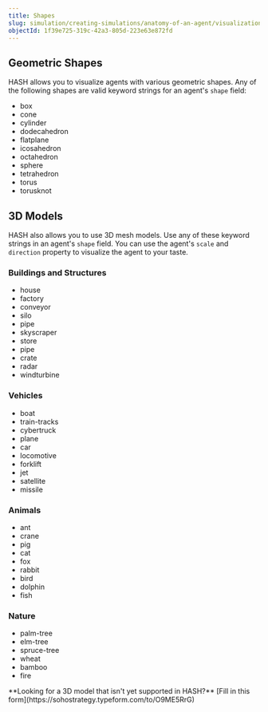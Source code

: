 ```yaml
---
title: Shapes
slug: simulation/creating-simulations/anatomy-of-an-agent/visualization/shapes
objectId: 1f39e725-319c-42a3-805d-223e63e872fd
---
```


## Geometric Shapes

HASH allows you to visualize agents with various geometric shapes. Any of the following shapes are valid keyword strings for an agent's `shape` field:

- box
- cone
- cylinder
- dodecahedron
- flatplane
- icosahedron
- octahedron
- sphere
- tetrahedron
- torus
- torusknot

## 3D Models

HASH also allows you to use 3D mesh models. Use any of these keyword strings in an agent's `shape` field. You can use the agent's `scale` and `direction` property to visualize the agent to your taste.

### Buildings and Structures

- house
- factory
- conveyor
- silo
- pipe
- skyscraper
- store
- pipe
- crate
- radar
- windturbine

### Vehicles

- boat
- train-tracks
- cybertruck
- plane
- car
- locomotive
- forklift
- jet
- satellite
- missile

### Animals

- ant
- crane
- pig
- cat
- fox
- rabbit
- bird
- dolphin
- fish

### Nature

- palm-tree
- elm-tree
- spruce-tree
- wheat
- bamboo
- fire

<Hint style="info">
  **Looking for a 3D model that isn't yet supported in HASH?** [Fill in this
  form](https://sohostrategy.typeform.com/to/O9ME5RrG)
</Hint>
